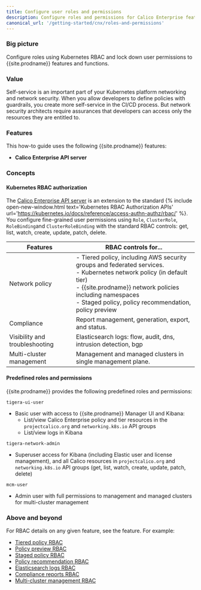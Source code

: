 ```yaml
---
title: Configure user roles and permissions
description: Configure roles and permissions for Calico Enterprise features and functions.
canonical_url: '/getting-started/cnx/roles-and-permissions'
---
```


### Big picture

Configure roles using Kubernetes RBAC and lock down user permissions to {{site.prodname}} features and functions.

### Value

Self-service is an important part of your Kubernetes platform networking and network security. When you allow developers to define policies with guardrails, you create more self-service in the CI/CD process. But network security architects require assurances that developers can access only the resources they are entitled to. 

### Features

This how-to guide uses the following {{site.prodname}} features:

- **Calico Enterprise API server**

### Concepts

#### Kubernetes RBAC authorization

The [Calico Enterprise API server]({{site.baseurl}}/reference/installation/api#operator.tigera.io/v1.APIServer) is an extension to the standard {% include open-new-window.html text='Kubernetes RBAC Authorization APIs' url='https://kubernetes.io/docs/reference/access-authn-authz/rbac/' %}. You configure fine-grained user permissions using `Role`, `ClusterRole`, `RoleBinding`and `ClusterRoleBinding` with the standard RBAC controls: get, list, watch, create, update, patch, delete. 

| Features                       | RBAC controls for...                                         |
| ------------------------------ | ------------------------------------------------------------ |
| Network policy                 | - Tiered policy, including AWS security groups and federated services.<br />- Kubernetes network policy (in default tier)<br />- {{site.prodname}} network policies including namespaces<br />- Staged policy, policy recommendation, policy preview |
| Compliance                     | Report management, generation, export, and status.           |
| Visibility and troubleshooting | Elasticsearch logs: flow, audit, dns, intrusion detection, bgp |
| Multi-cluster management       | Management and managed clusters in single management plane.  |


#### Predefined roles and permissions

{{site.prodname}} provides the following predefined roles and permissions:

`tigera-ui-user`
- Basic user with access to {{site.prodname}} Manager UI and Kibana:
  - List/view Calico Enterprise policy and tier resources in the `projectcalico.org` and `networking.k8s.io` API groups
  - List/view logs in Kibana

`tigera-network-admin`
- Superuser access for Kibana (including Elastic user and license management), and all Calico resources in `projectcalico.org` and `networking.k8s.io` API groups (get, list, watch, create, update, patch, delete) 

`mcm-user`
- Admin user with full permissions to management and managed clusters for multi-cluster management

### Above and beyond

For RBAC details on any given feature, see the feature. For example:

- [Tiered policy RBAC]({{site.baseurl}}/security/rbac-tiered-policies)
- [Policy preview RBAC]({{site.baseurl}}/security/policy-impact-preview)
- [Staged policy RBAC]({{site.baseurl}}/security/staged-network-policies) 
- [Policy recommendation RBAC]({{site.baseurl}}/security/generate-policy-recommendation)
- [Elasticsearch logs RBAC]({{site.baseurl}}/visibility/elastic/rbac-elasticsearch) 
- [Compliance reports RBAC]({{site.baseurl}}/compliance/overview)
- [Multi-cluster management RBAC]({{site.baseurl}}/multicluster/mcm/create-a-management-cluster)
